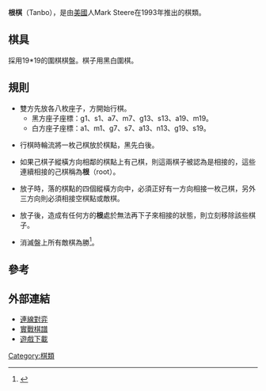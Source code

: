 '''根棋'''（Tanbo），是由[[美國|美國]]人Mark Steere在1993年推出的棋類。

==棋具==

採用19*19的圍棋棋盤。棋子用黑白圍棋。

==規則==

<!-- For a 19x19 board, it is the same as for Go -->
{{Goban|=
 19 |b| | | | | |w| | | | | |b| | | | | |w|=
 18 | | | | | | | | | | | | | | | | | | | |=
 17 | | | | | | | | | | | | | | | | | | | |=
 16 | | | |x| | | | | |x| | | | | |x| | | |=
 15 | | | | | | | | | | | | | | | | | | | |=
 14 | | | | | | | | | | | | | | | | | | | |=
 13 |w| | | | | |b| | | | | |w| | | | | |b|=
 12 | | | | | | | | | | | | | | | | | | | |=
 11 | | | | | | | | | | | | | | | | | | | |=
 10 | | | |x| | | | | |x| | | | | |x| | | |=
 9  | | | | | | | | | | | | | | | | | | | |=
 8  | | | | | | | | | | | | | | | | | | | |=
 7  |b| | | | | |w| | | | | |b| | | | | |w|=
 6  | | | | | | | | | | | | | | | | | | | |=
 5  | | | | | | | | | | | | | | | | | | | |=
 4  | | | |x| | | | | |x| | | | | |x| | | |=
 3  | | | | | | | | | | | | | | | | | | | |=
 2  | | | | | | | | | | | | | | | | | | | |=
 1  |w| | | | | |b| | | | | |w| | | | | |b|=
     a b c d e f g h i j k l m n o p q r s   
|20}}

*雙方先放各八枚座子，方開始行棋。
**黑方座子座標：g1、s1、a7、m7、g13、s13、a19、m19。
**白方座子座標：a1、m1、g7、s7、a13、n13、g19、s19。

*行棋時輪流將一枚己棋放於棋點，黑先白後。

*如果己棋子縱橫方向相鄰的棋點上有己棋，則這兩棋子被認為是相接的，這些連續相接的己棋稱為'''根'''（root）。

*放子時，落的棋點的四個縱橫方向中，必須正好有一方向相接一枚己棋，另外三方向則必須相接空棋點或敵棋。

*放子後，造成有任何方的'''根'''處於無法再下子來相接的狀態，則立刻移除該些棋子。

*消滅盤上所有敵棋為勝<ref>{{Cite web |url=http://www.marksteeregames.com/Tanbo_rules.pdf |title=Tanbo |access-date=2010-04-04 |archive-date=2021-02-03 |archive-url=https://web.archive.org/web/20210203180631/http://www.marksteeregames.com/Tanbo_rules.pdf |dead-url=no }}</ref>。

==參考==
<div class="references-small">
<references/>
</div>




==外部連結==
* [https://web.archive.org/web/20100218122002/http://games.wtanaka.com/tanbo 連線對弈]
* [http://games.wtanaka.com/result/RpVI-HaEgSleElkg_-BwoRg 實戰棋譜]{{Dead link|date=2019年4月 |bot=InternetArchiveBot |fix-attempted=yes }}
* [http://zillions-of-games.com/cgi-bin/zilligames/submissions.cgi/70719?do=show;id=1456 遊戲下載]

[[Category:棋類|Category:棋類]]